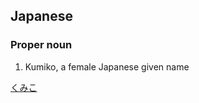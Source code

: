 ==Japanese==
{{ja-kanjitab|功|実|子}}

===Proper noun===
{{ja-pos|proper|くみこ}}
# Kumiko, a female Japanese given name

[[Category:Japanese female given names|くみこ]]